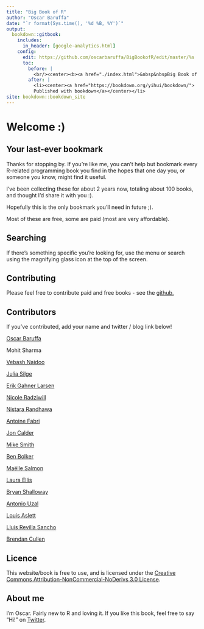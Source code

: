 ```yaml
---
title: "Big Book of R"
author: "Oscar Baruffa"
date: "`r format(Sys.time(), '%d %B, %Y')`"
output: 
  bookdown::gitbook:
    includes:
      in_header: [google-analytics.html]
    config:
      edit: https://github.com/oscarbaruffa/BigBookofR/edit/master/%s
      toc:
        before: |  
          <br/><center><b><a href="./index.html">&nbsp&nbspBig Book of R</a></b></center></li>
        after: |
          <li><center><a href="https://bookdown.org/yihui/bookdown/">
          Published with bookdown</a></center></li>
site: bookdown::bookdown_site
---
```




# Welcome :)

## Your last-ever bookmark
Thanks for stopping by. If you're like me, you can't help but bookmark every R-related programming book you find in the hopes that one day you, or someone you know, might find it useful.


I've been collecting these for about 2 years now, totaling about 100 books, and thought I'd share it with you :).

Hopefully this is the only bookmark you'll need in future ;).

Most of these are free, some are paid (most are very affordable).


## Searching

If there's something specific you're looking for, use the menu or search using the magnifying glass icon at the top of the screen.


## Contributing

Please feel free to contribute paid and free books - see the  [github.](https://github.com/oscarbaruffa/BigBookofR)


## Contributors

If you've contributed, add your name and twitter / blog link below!

[Oscar Baruffa](https://twitter.com/OscarBaruffa)

Mohit Sharma

[Vebash Naidoo](https://twitter.com/Sciencificity)

[Julia Silge](https://twitter.com/juliasilge)

[Erik Gahner Larsen](https://twitter.com/erikgahner)

[Nicole Radziwill](https://radziwill.cc)

[Nistara Randhawa](https://twitter.com/nistara_r)

[Antoine Fabri](https://twitter.com/antoine_fabri)

[Jon Calder](https://twitter.com/jonmcalder)

[Mike Smith](https://twitter.com/grimbough)

[Ben Bolker](https://github.com/bbolker)

[Maëlle Salmon](https://twitter.com/ma_salmon)

[Laura Ellis](https://twitter.com/LittleMissData)

[Bryan Shalloway](https://twitter.com/brshallo)

[Antonio Uzal](https://twitter.com/antonio_uzal)

[Louis Aslett](http://www.louisaslett.com/)

[Lluís Revilla Sancho](https:llrs.dev)

[Brendan Cullen](https://twitter.com/_bcullen)

## Licence

This website/book is free to use, and is licensed under the [Creative Commons Attribution-NonCommercial-NoDerivs 3.0 License](https://creativecommons.org/licenses/by-nc-nd/3.0/us/){target="blank}.


## About me

I'm Oscar. Fairly new to R and loving it. If you like this book, feel free to say "Hi!" on [Twitter](https://twitter.com/OscarBaruffa). 
